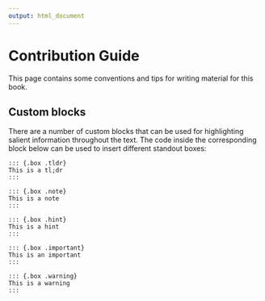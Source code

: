 ---
output: html_document
---

# Contribution Guide

This page contains some conventions and tips for writing material for this book.

## Custom blocks

There are a number of custom blocks that can be used for highlighting salient
information throughout the text. The code inside the corresponding block below
can be used to insert different standout boxes:

::: {.box .tldr}
```
::: {.box .tldr}
This is a tl;dr
:::
```
:::

::: {.box .note}
```
::: {.box .note}
This is a note
:::
```
:::

::: {.box .hint}
```
::: {.box .hint}
This is a hint
:::
```
:::

::: {.box .important}
```
::: {.box .important}
This is an important
:::
```
:::

::: {.box .warning}
```
::: {.box .warning}
This is a warning
:::
```
:::